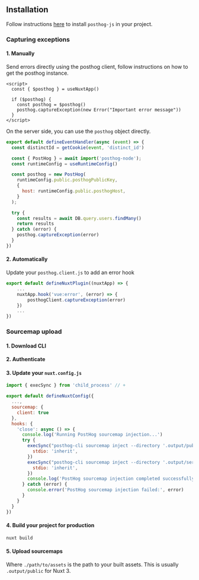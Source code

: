 
## Installation

Follow instructions [here](/docs/libraries/nuxt-js) to install `posthog-js` in your project.

### Capturing exceptions

#### 1. Manually

Send errors directly using the posthog client, follow instructions on how to get the posthog instance.

```vue component.vue
<script>
  const { $posthog } = useNuxtApp()

  if ($posthog) {
    const posthog = $posthog()
    posthog.captureException(new Error("Important error message"))
  }
</script>
```

On the server side, you can use the `posthog` object directly.

```js file=server/api/example.js focusOnLines=4-21
export default defineEventHandler(async (event) => {
  const distinctId = getCookie(event, 'distinct_id')

  const { PostHog } = await import('posthog-node');
  const runtimeConfig = useRuntimeConfig()

  const posthog = new PostHog(
    runtimeConfig.public.posthogPublicKey,
    { 
      host: runtimeConfig.public.posthogHost, 
    }
  );

  try {
    const results = await DB.query.users.findMany()
    return results
  } catch (error) {
    posthog.captureException(error)
  }
})
```

#### 2. Automatically

Update your `posthog.client.js` to add an error hook

```js
export default defineNuxtPlugin((nuxtApp) => {
    ...
    nuxtApp.hook('vue:error', (error) => {
        posthogClient.captureException(error)
    })
    ...
})
```

### Sourcemap upload

#### 1. Download CLI

<CLIDownload />

#### 2. Authenticate

<CLIAuthenticate />

#### 3. Update your `nuxt.config.js`

```js file=nuxt.config.js
import { execSync } from 'child_process' // +

export default defineNuxtConfig({
  ...,
  sourcemap: {
    client: true
  },
  hooks: {
    'close': async () => {
      console.log('Running PostHog sourcemap injection...')
      try {
        execSync("posthog-cli sourcemap inject --directory '.output/public'", {
          stdio: 'inherit',
        })
        execSync("posthog-cli sourcemap inject --directory '.output/server'", {
          stdio: 'inherit',
        })
        console.log('PostHog sourcemap injection completed successfully for server')
      } catch (error) {
        console.error('PostHog sourcemap injection failed:', error)
      }
    }
  }
})
```

#### 4. Build your project for production

```bash
nuxt build
```

#### 5. Upload sourcemaps

<CLIUpload />

Where `./path/to/assets` is the path to your built assets. This is usually `.output/public` for Nuxt 3.
